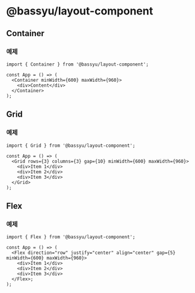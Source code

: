 # @bassyu/layout-component

## Container

### 예제

```tsx
import { Container } from '@bassyu/layout-component';

const App = () => (
  <Container minWidth={600} maxWidth={960}>
    <div>Content</div>
  </Container>
);
```

## Grid

### 예제

```tsx
import { Grid } from '@bassyu/layout-component';

const App = () => (
  <Grid rows={3} columns={3} gap={10} minWidth={600} maxWidth={960}>
    <div>Item 1</div>
    <div>Item 2</div>
    <div>Item 3</div>
  </Grid>
);
```

## Flex

### 예제

```tsx
import { Flex } from '@bassyu/layout-component';

const App = () => (
  <Flex direction="row" justify="center" align="center" gap={5} minWidth={600} maxWidth={960}>
    <div>Item 1</div>
    <div>Item 2</div>
    <div>Item 3</div>
  </Flex>;
);
```
